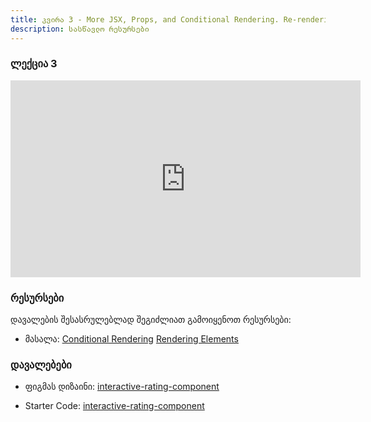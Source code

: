 ```yaml
---
title: კვირა 3 - More JSX, Props, and Conditional Rendering. Re-rendering and State. 
description: სასწავლო რესურსები
---
```


### ლექცია 3
<iframe width="560" height="315" src="https://www.youtube.com/embed/qP5zZZy6xeg?si=0PqwiHzIZW6ItHbv" title="YouTube video player" frameBorder="0" allow="accelerometer; autoplay; clipboard-write; encrypted-media; gyroscope; picture-in-picture; web-share" allowFullScreen></iframe>


### რესურსები
დავალების შესასრულებლად შეგიძლიათ გამოიყენოთ რესურსები:

- მასალა: [Conditional Rendering](https://legacy.reactjs.org/docs/conditional-rendering.html)
[Rendering Elements](https://legacy.reactjs.org/docs/rendering-elements.html)

### დავალებები

- ფიგმას დიზაინი: [interactive-rating-component](https://www.figma.com/file/H4J9EtA1UHDgvSHEv9ZJss/interactive-rating-component?type=design&node-id=0-1468&mode=design)

- Starter Code: [interactive-rating-component](/zip-files/interactive-rating-component-main.zip)
